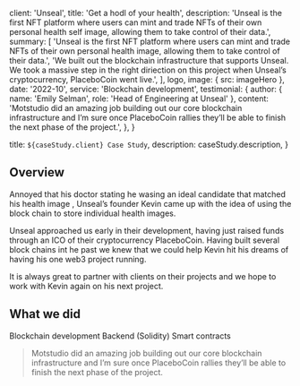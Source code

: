 
  client: 'Unseal',
  title: 'Get a hodl of your health',
  description:
    'Unseal is the first NFT platform where users can mint and trade NFTs of their own personal health self image, allowing them to take control of their data.',
  summary: [
    'Unseal is the first NFT platform where users can mint and trade NFTs of their own personal health image, allowing them to take control of their data.',
    'We built out the blockchain infrastructure that supports Unseal. We took a massive step in the right diriection on this project when Unseal’s cryptocurrency, PlaceboCoin went live.',
  ],
  logo,
  image: { src: imageHero },
  date: '2022-10',
  service: 'Blockchain development',
  testimonial: {
    author: { name: 'Emily Selman', role: 'Head of Engineering at Unseal' },
    content:
      'Motstudio did an amazing job building out our core blockchain infrastructure and I’m sure once PlaceboCoin rallies they’ll be able to finish the next phase of the project.',
  },
}

  title: `${caseStudy.client} Case Study`,
  description: caseStudy.description,
}

## Overview

Annoyed that his doctor stating he wasing an ideal candidate that matched his health image , Unseal’s founder Kevin came up with the idea of using the block chain to store individual health images.

Unseal approached us early in their development, having just raised funds through an ICO of their cryptocurrency PlaceboCoin. Having built several block chains int he past we knew that we could help Kevin hit his dreams of having his one web3 project running.

It is always great to partner with clients on their projects and we hope to work with Kevin again on his next project.

## What we did

<TagList>
  <TagListItem>Blockchain development</TagListItem>
  <TagListItem>Backend (Solidity)</TagListItem>
  <TagListItem>Smart contracts</TagListItem>
</TagList>

<Blockquote
  author={{ name: 'Emily Selman', role: 'Head of Engineering at Unseal' }}
  image={{ src: imageEmilySelman }}
>
  Motstudio did an amazing job building out our core blockchain infrastructure and
  I’m sure once PlaceboCoin rallies they’ll be able to finish the next phase of the project.
</Blockquote>

<StatList>
  <StatListItem value="34%" label="Fewer transactions" />
  <StatListItem value="10%" label="Slower transactions" />
  <StatListItem value="1000ms" label="Transaction latency" />
  <StatListItem value="3" label="Active nodes" />
</StatList>
